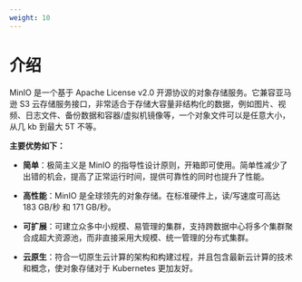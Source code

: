 ```yaml
---
weight: 10
---
```


# 介绍

MinIO 是一个基于 Apache License v2.0 开源协议的对象存储服务。它兼容亚马逊 S3 云存储服务接口，非常适合于存储大容量非结构化的数据，例如图片、视频、日志文件、备份数据和容器/虚拟机镜像等，一个对象文件可以是任意大小，从几 kb 到最大 5T 不等。

**主要优势如下：**

* **简单**：极简主义是 MinIO 的指导性设计原则，开箱即可使用。简单性减少了出错的机会，提高了正常运行时间，提供可靠性的同时也提升了性能。

* **高性能**：MinIO 是全球领先的对象存储。在标准硬件上，读/写速度可高达 183 GB/秒 和 171 GB/秒。

* **可扩展**：可建立众多中小规模、易管理的集群，支持跨数据中心将多个集群聚合成超大资源池，而非直接采用大规模、统一管理的分布式集群。

* **云原生**：符合一切原生云计算的架构和构建过程，并且包含最新云计算的技术和概念，使对象存储对于 Kubernetes 更加友好。
